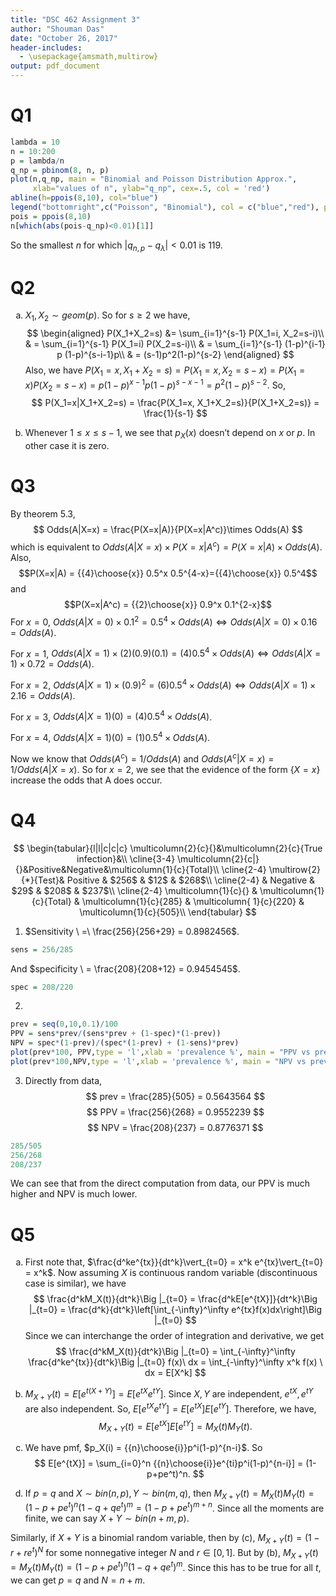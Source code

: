 ```yaml
---
title: "DSC 462 Assignment 3"
author: "Shouman Das"
date: "October 26, 2017"
header-includes:
  - \usepackage{amsmath,multirow}
output: pdf_document
---
```

# Q1
```r
lambda = 10
n = 10:200
p = lambda/n
q_np = pbinom(8, n, p)
plot(n,q_np, main = "Binomial and Poisson Distribution Approx.", 
     xlab="values of n", ylab="q_np", cex=.5, col = 'red')
abline(h=ppois(8,10), col="blue")
legend("bottomright",c("Poisson", "Binomial"), col = c("blue","red"), pch = c('-o'))
pois = ppois(8,10)
n[which(abs(pois-q_np)<0.01)[1]]
```
So the smallest $n$ for which $|q_{n,p} - q_\lambda| < 0.01$ is $119$.

# Q2
(a) $X_1,X_2 \sim geom(p)$. So for $s\geq 2$ we have,
$$
\begin{aligned}
P(X_1+X_2=s) &= \sum_{i=1}^{s-1} P(X_1=i, X_2=s-i)\\
& = \sum_{i=1}^{s-1} P(X_1=i) P(X_2=s-i)\\
& = \sum_{i=1}^{s-1} (1-p)^{i-1} p (1-p)^{s-i-1}p\\
& = (s-1)p^2(1-p)^{s-2}
\end{aligned}
$$
Also, we have $P(X_1=x, X_1+X_2=s) = P(X_1=x, X_2=s-x) = P(X_1=x) P(X_2=s-x) = p(1-p)^{x-1} p(1-p)^{s-x-1} = p^2(1-p)^{s-2}$. So,
$$
P(X_1=x|X_1+X_2=s) = \frac{P(X_1=x, X_1+X_2=s)}{P(X_1+X_2=s)} = \frac{1}{s-1}
$$

(b) Whenever $1\leq x \leq s-1$, we see that $p_X(x)$ doesn't depend on $x$ or $p$. In other case it is zero.

# Q3
By theorem 5.3, 
$$
Odds(A|X=x) = \frac{P(X=x|A)}{P(X=x|A^c)}\times Odds(A)
$$ 
which is equivalent to $Odds(A|X=x)\times {P(X=x|A^c)}= {P(X=x|A)}\times Odds(A)$.
Also, $$P(X=x|A) = {{4}\choose{x}} 0.5^x 0.5^{4-x}={{4}\choose{x}} 0.5^4$$ and $$P(X=x|A^c) = {{2}\choose{x}} 0.9^x 0.1^{2-x}$$
For $x = 0$, $Odds(A|X=0) \times 0.1^2= 0.5^4\times Odds(A) \iff Odds(A|X=0) \times 0.16 = Odds(A)$.

For $x = 1$, $Odds(A|X=1) \times (2)(0.9)(0.1)= (4)0.5^4 \times Odds(A) \iff Odds(A|X=1) \times 0.72 = Odds(A)$.

For $x = 2$, $Odds(A|X=1) \times (0.9)^2= (6)0.5^4 \times Odds(A) \iff Odds(A|X=1) \times 2.16= Odds(A)$.

For $x = 3$, $Odds(A|X=1) (0) = (4)0.5^4\times Odds(A)$.

For $x = 4$, $Odds(A|X=1) (0) = (1)0.5^4\times Odds(A)$.

Now we know that $Odds(A^c) = 1/Odds(A)$ and $Odds(A^c|X=x) = 1/Odds(A|X=x).$ So for $x=2$, we see that the evidence of the form $\{X=x\}$ increase the odds that A does \textbf{not} occur.

# Q4

$$
\begin{tabular}{l|l|c|c|c}
\multicolumn{2}{c}{}&\multicolumn{2}{c}{True infection}&\\
\cline{3-4}
\multicolumn{2}{c|}{}&Positive&Negative&\multicolumn{1}{c}{Total}\\
\cline{2-4}
\multirow{2}{*}{Test}& Positive & $256$ & $12$ & $268$\\
\cline{2-4}
& Negative & $29$ & $208$ & $237$\\
\cline{2-4}
\multicolumn{1}{c}{} & \multicolumn{1}{c}{Total} & \multicolumn{1}{c}{285} & \multicolumn{    1}{c}{220} & \multicolumn{1}{c}{505}\\
\end{tabular}
$$

1. $Sensitivity \ =\  \frac{256}{256+29} = 0.8982456$.
```r
sens = 256/285
```
And $specificity \ = \frac{208}{208+12} = 0.9454545$.
```r
spec = 208/220
```

2. 
```r
prev = seq(0,10,0.1)/100
PPV = sens*prev/(sens*prev + (1-spec)*(1-prev))
NPV = spec*(1-prev)/(spec*(1-prev) + (1-sens)*prev)
plot(prev*100, PPV,type = 'l',xlab = 'prevalence %', main = "PPV vs prev")
plot(prev*100,NPV,type = 'l',xlab = 'prevalence %', main = "NPV vs prev")
```

3. Directly from data, 
$$
prev = \frac{285}{505} = 0.5643564
$$$$
PPV = \frac{256}{268} = 0.9552239
$$$$
NPV = \frac{208}{237} = 0.8776371
$$
```r
285/505
256/268
208/237
```
We can see that from the direct computation from data, our PPV is much higher and NPV is much lower.

# Q5
(a) First note that, $\frac{d^ke^{tx}}{dt^k}\vert_{t=0} = x^k e^{tx}\vert_{t=0} = x^k$. Now assuming $X$ is continuous random variable (discontinuous case is similar), we have
$$
\frac{d^kM_X(t)}{dt^k}\Big |_{t=0} = \frac{d^kE[e^{tX}]}{dt^k}\Big |_{t=0} = \frac{d^k}{dt^k}\left[\int_{-\infty}^\infty e^{tx}f(x)dx\right]\Big |_{t=0} 
$$
Since we can interchange the order of integration and derivative, we get 
$$
\frac{d^kM_X(t)}{dt^k}\Big |_{t=0} = \int_{-\infty}^\infty \frac{d^ke^{tx}}{dt^k}\Big |_{t=0} f(x)\ dx =  \int_{-\infty}^\infty x^k f(x) \ dx = E[X^k]
$$

(b) $M_{X+Y}(t) = E[e^{t(X+Y)}] = E[e^{tX}e^{tY}].$ Since $X,Y$ are independent, $e^{tX}, e^{tY}$ are also independent. So, $E[e^{tX}e^{tY}] = E[e^{tX}]E[e^{tY}]$. Therefore, we have, 
$$
M_{X+Y}(t) = E[e^{tX}]E[e^{tY}] = M_{X}(t)M_{Y}(t).
$$

(c) We have pmf, $p_X(i) = {{n}\choose{i}}p^i(1-p)^{n-i}$. So $$
E[e^{tX}] = \sum_{i=0}^n {{n}\choose{i}}e^{ti}p^i(1-p)^{n-i}] = (1-p+pe^t)^n.
$$

(d) If $p=q$ and $X\sim bin(n,p), Y\sim bin(m,q)$, then $M_{X+Y}(t) = M_{X}(t)M_{Y}(t) = (1-p+pe^t)^n (1-q+qe^t)^m = (1-p+pe^t)^{m+n}$. Since all the moments are finite, we can say $X+Y \sim bin(n+m,p)$.

Similarly, if $X+Y$ is a binomial random variable, then by (c), $M_{X+Y}(t) = (1-r + re^t)^N$ for some nonnegative integer $N$ and $r\in[0,1]$. But by (b), $M_{X+Y}(t) = M_{X}(t)M_{Y}(t) = (1-p+pe^t)^n (1-q+qe^t)^m$. Since this has to be true for all $t$, we can get $p=q$ and $N= n+m$.